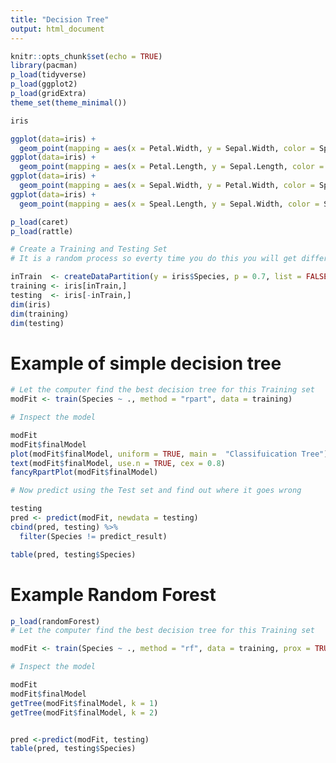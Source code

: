```yaml
---
title: "Decision Tree"
output: html_document
---
```


```r
knitr::opts_chunk$set(echo = TRUE)
library(pacman)
p_load(tidyverse)
p_load(ggplot2)
p_load(gridExtra)
theme_set(theme_minimal())
```


```r
iris

ggplot(data=iris) +
  geom_point(mapping = aes(x = Petal.Width, y = Sepal.Width, color = Species))
ggplot(data=iris) +
  geom_point(mapping = aes(x = Petal.Length, y = Sepal.Length, color = Species))
ggplot(data=iris) +
  geom_point(mapping = aes(x = Sepal.Width, y = Petal.Width, color = Species))
ggplot(data=iris) +
  geom_point(mapping = aes(x = Speal.Length, y = Sepal.Width, color = Species))
```



```r
p_load(caret)
p_load(rattle)

# Create a Training and Testing Set
# It is a random process so everty time you do this you will get different sets

inTrain  <- createDataPartition(y = iris$Species, p = 0.7, list = FALSE)
training <- iris[inTrain,]
testing  <- iris[-inTrain,]
dim(iris)
dim(training)
dim(testing)

```


# Example of simple decision tree

```r

# Let the computer find the best decision tree for this Training set 
modFit <- train(Species ~ ., method = "rpart", data = training)

# Inspect the model

modFit
modFit$finalModel
plot(modFit$finalModel, uniform = TRUE, main =  "Classifuication Tree")
text(modFit$finalModel, use.n = TRUE, cex = 0.8)
fancyRpartPlot(modFit$finalModel)

# Now predict using the Test set and find out where it goes wrong

testing
pred <- predict(modFit, newdata = testing)
cbind(pred, testing) %>%
  filter(Species != predict_result)

table(pred, testing$Species)
```


# Example Random Forest
```r

p_load(randomForest)
# Let the computer find the best decision tree for this Training set 

modFit <- train(Species ~ ., method = "rf", data = training, prox = TRUE)

# Inspect the model

modFit
modFit$finalModel
getTree(modFit$finalModel, k = 1)
getTree(modFit$finalModel, k = 2)


pred <-predict(modFit, testing)
table(pred, testing$Species)
```

